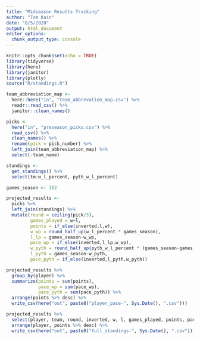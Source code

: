 ```yaml
---
title: "Midseason Results Tracking"
author: "Tom Kain"
date: "8/5/2020"
output: html_document
editor_options: 
  chunk_output_type: console
---
```


```r
knitr::opts_chunk$set(echo = TRUE)
library(tidyverse)
library(here)
library(janitor)
library(plotly)
source("R/standings.R")
```

```r

team_abbreviation_map <-
  here::here("in", "team_abbrevation_map.csv") %>% 
  readr::read_csv() %>% 
  janitor::clean_names()

picks <-
  here("in", "preseason_picks.csv") %>% 
  read_csv() %>% 
  clean_names() %>% 
  rename(pick = pick_number) %>% 
  left_join(team_abbreviation_map) %>% 
  select(-team_name)

standings <- 
  get_standings() %>% 
  select(tm:w_l_percent, pyth_w_l_percent)

```

```r
games_season <- 162

projected_results <-
  picks %>% 
  left_join(standings) %>% 
  mutate(round = ceiling(pick/3),
         games_played = w+l,
         points = if_else(inverted,l,w),
         w_wp = round_half_up(w_l_percent * games_season),
         l_lp = games_season-w_wp,
         pace_wp = if_else(inverted,l_lp,w_wp),
         w_pyth = round_half_up(pyth_w_l_percent * (games_season-games_played)) + w,
         l_pyth = games_season-w_pyth,
         pace_pyth = if_else(inverted,l_pyth,w_pyth))
```

```r
projected_results %>%
  group_by(player) %>% 
  summarize(points = sum(points),
            pace_wp = sum(pace_wp),
            pace_pyth = sum(pace_pyth)) %>% 
  arrange(points %>% desc) %>% 
  write_csv(here("out", paste0("player_pace-", Sys.Date(), ".csv")))

projected_results %>% 
  select(player, team, round, inverted, w, l, games_played, points, pace_wp, pace_pyth) %>% 
  arrange(player, points %>% desc) %>% 
  write_csv(here("out", paste0("full_standings-", Sys.Date(), ".csv")))
```
